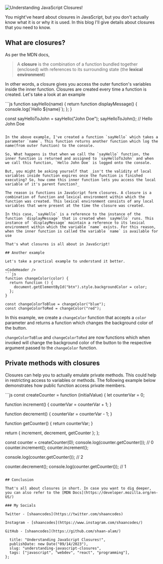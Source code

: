 
![Understanding JavaScript Closures!](https://dev-to-uploads.s3.amazonaws.com/uploads/articles/qve79b2wmdz89yw6c2iu.png)

You might've heard about closures in JavaScript, but you don't actually know what it is or why it is used. In this blog I'll give details about closures that you need to know.

## What are closures?

As per the MDN docs,

> A **closure** is the combination of a function bundled together (enclosed) with references to its surrounding state (the **lexical environment**)

In other words, a closure gives you access the outer function's variables inside the inner function. Closures are created every time a function is created. Let's take a look at an example

<CodeHeader />
```js
function sayHello(name) {
  return function displayMessage() {
    console.log(`Hello ${name}`);
  };
}

const sayHelloToJohn = sayHello("John Doe");
sayHelloToJohn(); // Hello John Doe

````

In the above example, I've created a function `sayHello` which takes a parameter `name`. This function returns another function which log the name(from outer function) to the console.

So, What happens is that when we call the `sayHello` function, the inner function is returned and assigned to `sayHelloToJohn` and when we call this function, `Hello John Doe` is logged onto the console.

But, you might be asking yourself that _isn't the validity of local variables inside function expires once the function is finished executing? So, how come this inner function lets you access the local variable of it's parent function?_

The reason is functions in JavaScript form closures. A closure is a combination of function and lexical environment within which the function was created. This lexical environment consists of any local variables that were present at the time the closure was created.

In this case, `sayHello` is a reference to the instance of the function `displayMessage` that is created when `sayHello` runs. This instance of `displayMessage` maintain a reference to its lexical environment within which the variable `name` exists. For this reason, when the inner function is called the variable `name` is available for use

That's what closures is all about in JavaScript!

## Another example

Let's take a practical example to understand it better.

<CodeHeader />
```js
function changeColor(color) {
  return function () {
    document.getElementById("btn").style.backgroundColor = color;
  };
}

const changeColorToBlue = changeColor("blue");
const changeColorToRed = changeColor("red");
````

In this example, we create a `changeColor` function that accepts a `color` parameter and returns a function which changes the background color of the button.

`changeColorToBlue` and `changeColorToRed` are now functions which when invoked will change the background color of the button to the respective argument passed to the `changeColor` function.

## Private methods with closures

Closures can help you to actually emulate private methods. This could help in restricting access to variables or methods.
The following example below demonstrates how public function access private members.

<CodeHeader />
```js
const createCounter = function (initialValue) {
  let counterVar = 0;

  function increment() {
    counterVar = counterVar + 1;
  }

  function decrement() {
    counterVar = counterVar - 1;
  }

  function getCounter() {
    return counterVar;
  }

  return { increment, decrement, getCounter };
};

const counter = createCounter(0);
console.log(counter.getCounter()); // 0
counter.increment();
counter.increment();

console.log(counter.getCounter()); // 2

counter.decrement();
console.log(counter.getCounter()); // 1
```

## Conclusion

That's all about closures in short. In case you want to dig deeper, you can also refer to the [MDN Docs](https://developer.mozilla.org/en-US/)

### My Socials

Twitter - [shaancodes](https://twitter.com/shaancodes)

Instagram - [shaancodes](https://www.instagram.com/shaancodes/)

GitHub - [shaancodes](https://github.com/shaan-alam/)

  title: "Understanding JavaScript Closures!",
  publishDate: new Date("09/14/2023"),
  slug: "understanding-javascript-closures",
  tags: ["javascript", "webdev", "react", "programming"],
};
